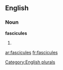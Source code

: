 
==English==

===Noun===
'''fascicules'''

# {{plural of|[[fascicule]]}}

[[Category:English plurals]]

[[ar:fascicules]]
[[fr:fascicules]]